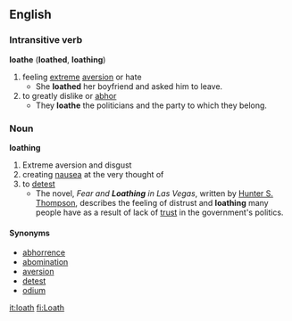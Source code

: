 == English ==
=== Intransitive verb ===
'''loathe''' ('''loathed''', '''loathing''')
# feeling [[extreme]] [[aversion]] or hate
#* She '''loathed''' her boyfriend and asked him to leave.
# to greatly dislike or [[abhor]]
#*They '''loathe''' the politicians and the party to which they belong.

=== Noun ===
'''loathing'''
# Extreme aversion and disgust
# creating [[nausea]] at the very thought of
# to [[detest]]
#*The novel, ''Fear and '''Loathing''' in Las Vegas'', written by [[:w:Hunter S. Thompson|Hunter S. Thompson]], describes the feeling of distrust and '''loathing''' many people have as a result of lack of [[trust]] in the government's politics.
==== Synonyms ====
*[[abhorrence]]
*[[abomination]]
*[[aversion]]
*[[detest]]
*[[odium]]

[[it:loath]]
[[fi:Loath]]